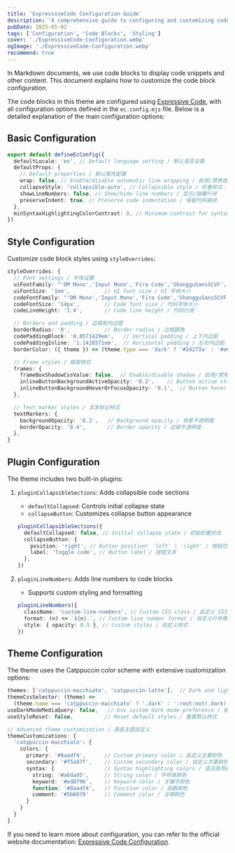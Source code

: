 ```yaml
---
title: 'ExpressiveCode Configuration Guide'
description: 'A comprehensive guide to configuring and customizing code blocks in Litos theme'
pubDate: 2025-05-02
tags: ['Configuration', 'Code Blocks', 'Styling']
cover: './ExpressiveCode-Configuration.webp'
ogImage: './ExpressiveCode-Configuration.webp'
recommend: true
---
```


In Markdown documents, we use code blocks to display code snippets and other content. This document explains how to customize the code block configuration.

The code blocks in this theme are configured using [Expressive Code](https://expressive-code.com/), with all configuration options defined in the `ec.config.mjs` file. Below is a detailed explanation of the main configuration options:

## Basic Configuration

```ts title="ec.config.mjs"
export default defineEcConfig({
  defaultLocale: 'en', // Default language setting / 默认语言设置
  defaultProps: {
    // Default properties / 默认属性配置
    wrap: false, // Enable/disable automatic line wrapping / 启用/禁用自动换行
    collapseStyle: 'collapsible-auto', // Collapsible style / 折叠样式：'collapsible-auto'|'collapsible-hidden'|'collapsible-visible'
    showLineNumbers: false, // Show/hide line numbers / 显示/隐藏行号
    preserveIndent: true, // Preserve code indentation / 保留代码缩进
  },
  minSyntaxHighlightingColorContrast: 0, // Minimum contrast for syntax highlighting / 语法高亮的最小对比度
})
```

## Style Configuration

Customize code block styles using `styleOverrides`:

```ts title="ec.config.mjs"
styleOverrides: {
  // Font settings / 字体设置
  uiFontFamily: "'DM Mono','Input Mono','Fira Code','ShangguSansSCVF', 'monospace'",  // UI font stack / UI 字体栈
  uiFontSize: '1em',           // UI font size / UI 字体大小
  codeFontFamily: "'DM Mono','Input Mono','Fira Code','ShangguSansSCVF','monospace'",  // Code font stack / 代码字体栈
  codeFontSize: '14px',        // Code font size / 代码字体大小
  codeLineHeight: '1.4',       // Code line height / 代码行高

  // Borders and padding / 边框和内边距
  borderRadius: '0',           // Border radius / 边框圆角
  codePaddingBlock: '0.8571429em',   // Vertical padding / 上下内边距
  codePaddingInline: '1.1428571em',  // Horizontal padding / 左右内边距
  borderColor: ({ theme }) => (theme.type === 'dark' ? '#24273a' : '#e6e9ef'),  // Border color / 边框颜色

  // Frame styles / 框架样式
  frames: {
    frameBoxShadowCssValue: false,  // Enable/disable shadow / 启用/禁用阴影
    inlineButtonBackgroundActiveOpacity: '0.2',    // Button active state opacity / 按钮激活状态不透明度
    inlineButtonBackgroundHoverOrFocusOpacity: '0.1',  // Button hover state opacity / 按钮悬停状态不透明度
  },

  // Text marker styles / 文本标记样式
  textMarkers: {
    backgroundOpacity: '0.2',   // Background opacity / 背景不透明度
    borderOpacity: '0.4',       // Border opacity / 边框不透明度
  },
}
```

## Plugin Configuration

The theme includes two built-in plugins:

1. `pluginCollapsibleSections`: Adds collapsible code sections

   - `defaultCollapsed`: Controls initial collapse state
   - `collapseButton`: Customizes collapse button appearance

   ```ts
   pluginCollapsibleSections({
     defaultCollapsed: false, // Initial collapse state / 初始折叠状态
     collapseButton: {
       position: 'right', // Button position: 'left' | 'right' / 按钮位置：左侧或右侧
       label: 'Toggle code', // Button label / 按钮文本
     },
   })
   ```

2. `pluginLineNumbers`: Adds line numbers to code blocks
   - Supports custom styling and formatting
   ```ts
   pluginLineNumbers({
     className: 'custom-line-numbers', // Custom CSS class / 自定义 CSS 类名
     format: (n) => `${n}.`, // Custom line number format / 自定义行号格式
     style: { opacity: 0.5 }, // Custom styles / 自定义样式
   })
   ```

## Theme Configuration

The theme uses the Catppuccin color scheme with extensive customization options:

```ts title="ec.config.mjs"
themes: ['catppuccin-macchiato', 'catppuccin-latte'],  // Dark and light themes / 暗色和亮色主题
themeCssSelector: (theme) =>
  (theme.name === 'catppuccin-macchiato' ? '.dark' : ':root:not(.dark)'),  // Theme selector / 主题选择器
useDarkModeMediaQuery: false,   // Use system dark mode preference / 使用系统暗色模式偏好
useStyleReset: false,          // Reset default styles / 重置默认样式

// Advanced theme customization / 高级主题自定义
themeCustomizations: {
  'catppuccin-macchiato': {
    colors: {
      primary: '#8aadf4',      // Custom primary color / 自定义主要颜色
      secondary: '#f5a97f',    // Custom secondary color / 自定义次要颜色
      syntax: {                // Syntax highlighting colors / 语法高亮颜色
        string: '#a6da95',     // String color / 字符串颜色
        keyword: '#ed8796',    // Keyword color / 关键字颜色
        function: '#8aadf4',   // Function color / 函数颜色
        comment: '#5b6078'     // Comment color / 注释颜色
      }
    }
  }
}
```

If you need to learn more about configuration, you can refer to the official website documentation: [Expressive Code Configuration](https://expressive-code.com/reference/configuration/).
